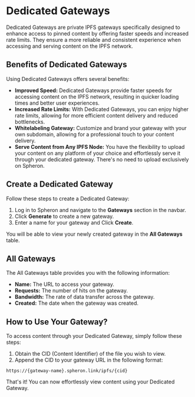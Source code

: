 
# Dedicated Gateways

Dedicated Gateways are private IPFS gateways specifically designed to enhance access to pinned content by offering faster speeds and
increased rate limits. They ensure a more reliable and consistent experience when accessing and serving content on the IPFS network.

## Benefits of Dedicated Gateways

Using Dedicated Gateways offers several benefits:

- **Improved Speed:** Dedicated Gateways provide faster speeds for accessing content on the IPFS network, resulting in quicker loading times and better user experiences.
- **Increased Rate Limits:** With Dedicated Gateways, you can enjoy higher rate limits, allowing for more efficient content delivery and reduced bottlenecks.
- **Whitelabeling Gateway:** Customize and brand your gateway with your own subdomain, allowing for a professional touch to your content delivery.
- **Serve Content from Any IPFS Node:** You have the flexibility to upload your content on any platform of your choice and effortlessly serve it through your dedicated gateway. There's no need to upload exclusively on Spheron.

## Create a Dedicated Gateway

Follow these steps to create a Dedicated Gateway:

1. Log in to Spheron and navigate to the **Gateways** section in the navbar.
2. Click **Generate** to create a new gateway.
3. Enter a name for your gateway and Click **Create**.

You will be able to view your newly created gateway in the **All Gateways** table.

## All Gateways

The All Gateways table provides you with the following information:

- **Name:** The URL to access your gateway.
- **Requests:** The number of hits on the gateway.
- **Bandwidth:** The rate of data transfer across the gateway.
- **Created:** The date when the gateway was created.

## How to Use Your Gateway?

To access content through your Dedicated Gateway, simply follow these steps:

1. Obtain the CID (Content Identifier) of the file you wish to view.
2. Append the CID to your gateway URL in the following format:

```
https://{gateway-name}.spheron.link/ipfs/{cid}
```

That's it! You can now effortlessly view content using your Dedicated Gateway.

<Navigation name="Gateways" />
